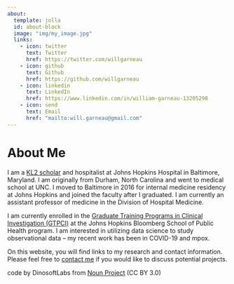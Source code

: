 ```yaml
---
about:
  template: jolla
  id: about-block
  image: "img/my_image.jpg"
  links:
    - icon: twitter
      text: Twitter
      href: https://twitter.com/willgarneau
    - icon: github
      text: Github
      href: https://github.com/willgarneau
    - icon: linkedin
      text: LinkedIn
      href: https://www.linkedin.com/in/william-garneau-13205298
    - icon: send
      text: Email
      href: "mailto:will.garneau@gmail.com"  
---
```


::: {#about-block}
:::

# About Me

I am a [KL2 scholar](https://ncats.nih.gov/ctsa/about/training/programs) and hospitalist at Johns Hopkins Hospital in Baltimore, Maryland. I am originally from Durham, North Carolina and went to medical school at UNC. I moved to Baltimore in 2016 for internal medicine residency at Johns Hopkins and joined the faculty after I graduated. I am currently an assistant professor of medicine in the Division of Hospital Medicine.

I am currently enrolled in the [Graduate Training Programs in Clinical Investigation (GTPCI)](https://publichealth.jhu.edu/academics/academic-program-finder/graduate-training-programs-in-clinical-investigation "Graduate Training Programs in Clinical Investigation (GTPCI)") at the Johns Hopkins Bloomberg School of Public Health program. I am interested in utilizing data science to study observational data -- my recent work has been in COVID-19 and mpox.

On this website, you will find links to my research and contact information. Please feel free to [contact me](mailto:will.garneau@gmail.com) if you would like to discuss potential projects.







code by DinosoftLabs from <a href="https://thenounproject.com/browse/icons/term/code/" target="_blank" title="code Icons">Noun Project</a> (CC BY 3.0)
